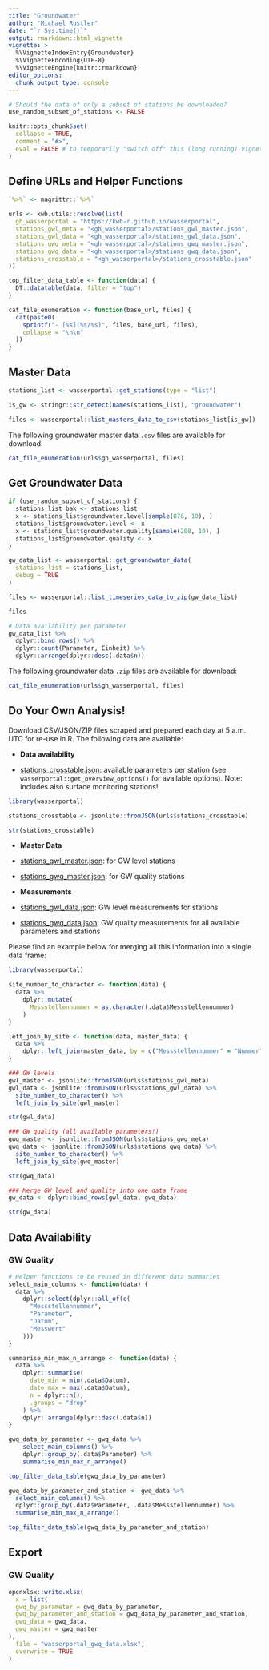 ```yaml
---
title: "Groundwater"
author: "Michael Rustler"
date: "`r Sys.time()`"
output: rmarkdown::html_vignette
vignette: >
  %\VignetteIndexEntry{Groundwater}
  %\VignetteEncoding{UTF-8}
  %\VignetteEngine{knitr::rmarkdown}
editor_options: 
  chunk_output_type: console
---
```


```r
# Should the data of only a subset of stations be downloaded?
use_random_subset_of_stations <- FALSE

knitr::opts_chunk$set(
  collapse = TRUE,
  comment = "#>",
  eval = FALSE # to temporarily "switch off" this (long running) vignette
)
```

## Define URLs and Helper Functions

```r
`%>%` <- magrittr::`%>%`

urls <- kwb.utils::resolve(list(
  gh_wasserportal = "https://kwb-r.github.io/wasserportal",
  stations_gwl_meta = "<gh_wasserportal>/stations_gwl_master.json",
  stations_gwl_data = "<gh_wasserportal>/stations_gwl_data.json",
  stations_gwq_meta = "<gh_wasserportal>/stations_gwq_master.json",
  stations_gwq_data = "<gh_wasserportal>/stations_gwq_data.json",
  stations_crosstable = "<gh_wasserportal>/stations_crosstable.json"
))

top_filter_data_table <- function(data) {
  DT::datatable(data, filter = "top")
}

cat_file_enumeration <- function(base_url, files) {
  cat(paste0(
    sprintf("- [%s](%s/%s)", files, base_url, files),
    collapse = "\n\n"
  ))
}
```

## Master Data

```r
stations_list <- wasserportal::get_stations(type = "list")

is_gw <- stringr::str_detect(names(stations_list), "groundwater")

files <- wasserportal::list_masters_data_to_csv(stations_list[is_gw])
```

The following groundwater master data `.csv` files are available for download: 

```r
cat_file_enumeration(urls$gh_wasserportal, files)
```

## Get Groundwater Data

```r
if (use_random_subset_of_stations) {
  stations_list_bak <- stations_list
  x <- stations_list$groundwater.level[sample(876, 10), ]
  stations_list$groundwater.level <- x
  x <- stations_list$groundwater.quality[sample(208, 10), ]
  stations_list$groundwater.quality <- x
}

gw_data_list <- wasserportal::get_groundwater_data(
  stations_list = stations_list, 
  debug = TRUE
)

files <- wasserportal::list_timeseries_data_to_zip(gw_data_list)

files

# Data availability per parameter
gw_data_list %>%
  dplyr::bind_rows() %>% 
  dplyr::count(Parameter, Einheit) %>% 
  dplyr::arrange(dplyr::desc(.data$n))
```

The following groundwater data `.zip` files are available for download: 

```r
cat_file_enumeration(urls$gh_wasserportal, files)
```

## Do Your Own Analysis! 

Download CSV/JSON/ZIP files scraped and prepared each day at 5 a.m. UTC for
re-use in R. The following data are available:

- **Data availability**

* [stations_crosstable.json](`r urls$stations_crosstable`): 
available parameters per station (see `wasserportal::get_overview_options()` 
for available options). Note: includes also surface monitoring stations!

```r
library(wasserportal)

stations_crosstable <- jsonlite::fromJSON(urls$stations_crosstable)

str(stations_crosstable)
```

- **Master Data**

* [stations_gwl_master.json](`r urls$stations_gwl_meta`): 
for GW level stations

* [stations_gwq_master.json](`r urls$stations_gwq_meta`): 
for GW quality stations

- **Measurements**

* [stations_gwl_data.json](`r urls$stations_gwl_data`): 
GW level measurements for stations

* [stations_gwq_data.json](`r urls$stations_gwq_data`): 
GW quality measurements for all available parameters and stations

Please find an example below for merging all this information into a single 
data frame:

```r
library(wasserportal)

site_number_to_character <- function(data) {
  data %>%
    dplyr::mutate(
      Messstellennummer = as.character(.data$Messstellennummer)
    )
}

left_join_by_site <- function(data, master_data) {
  data %>%
    dplyr::left_join(master_data, by = c("Messstellennummer" = "Nummer"))
}

### GW levels
gwl_master <- jsonlite::fromJSON(urls$stations_gwl_meta)
gwl_data <- jsonlite::fromJSON(urls$stations_gwl_data) %>%  
  site_number_to_character() %>% 
  left_join_by_site(gwl_master)

str(gwl_data)

### GW quality (all available parameters!)
gwq_master <- jsonlite::fromJSON(urls$stations_gwq_meta)
gwq_data <- jsonlite::fromJSON(urls$stations_gwq_data) %>%  
  site_number_to_character() %>% 
  left_join_by_site(gwq_master)

str(gwq_data)

### Merge GW level and quality into one data frame
gw_data <- dplyr::bind_rows(gwl_data, gwq_data)

str(gw_data)
```

## Data Availability 

### GW Quality

```r
# Helper functions to be reused in different data summaries
select_main_columns <- function(data) {
  data %>%
    dplyr::select(dplyr::all_of(c(
      "Messstellennummer",
      "Parameter",
      "Datum",
      "Messwert"
    )))
}

summarise_min_max_n_arrange <- function(data) {
  data %>%
    dplyr::summarise(
      date_min = min(.data$Datum),
      date_max = max(.data$Datum),
      n = dplyr::n(), 
      .groups = "drop"
    ) %>%
    dplyr::arrange(dplyr::desc(.data$n))
}
```

```r
gwq_data_by_parameter <- gwq_data %>%
    select_main_columns() %>%
    dplyr::group_by(.data$Parameter) %>%
    summarise_min_max_n_arrange()

top_filter_data_table(gwq_data_by_parameter)
```

```r
gwq_data_by_parameter_and_station <- gwq_data %>%
  select_main_columns() %>%
  dplyr::group_by(.data$Parameter, .data$Messstellennummer) %>%
  summarise_min_max_n_arrange()

top_filter_data_table(gwq_data_by_parameter_and_station)
```

## Export

### GW Quality

```r
openxlsx::write.xlsx(
  x = list(
  gwq_by_parameter = gwq_data_by_parameter,
  gwq_by_parameter_and_station = gwq_data_by_parameter_and_station,
  gwq_data = gwq_data,
  gwq_master = gwq_master
),
  file = "wasserportal_gwq_data.xlsx",
  overwrite = TRUE
)
```
